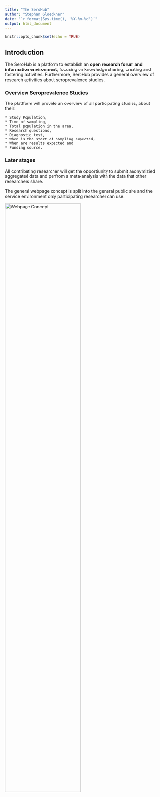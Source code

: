 ```yaml
---
title: "The SeroHub"
author: "Stephan Gloeckner"
date: "`r format(Sys.time(), '%Y-%m-%d')`"
output: html_document
---
```


```r
knitr::opts_chunk$set(echo = TRUE)
```

## Introduction

The SeroHub is a platform to establish an __open research forum and information environment__, focusing on knowledge sharing, creating and fostering activities. Furthermore, SeroHub provides a general overview of research activities about seroprevalence studies.

### Overview Seroprevalence Studies

The plattform will provide an overview of all participating studies, about their:

    * Study Population,
    * Time of sampling,
    * Total population in the area,
    * Research questions,
    * Diagnostic test,
    * When is the start of sampling expected,
    * When are results expected and
    * Funding source.
    
### Later stages

All contributing researcher will get the opportiunity to submit anonymizied aggregated data and perfrom a meta-analysis with the data that other researchers share.

The general webpage concept is split into the general public site and the service environment only participating researcher can use.

<img src="/img/webpage_concept.png" title="Webpage Concept" width="70%" align="center">





